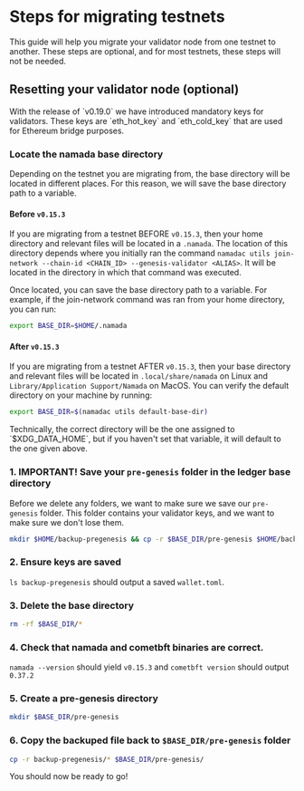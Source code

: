 
# Steps for migrating testnets

This guide will help you migrate your validator node from one testnet to another. These steps are optional, and for most testnets, these steps will not be needed.

## Resetting your validator node (optional)

<Callout type="info">
With the release of `v0.19.0` we have introduced mandatory keys for validators. These keys are `eth_hot_key` and `eth_cold_key` that are used for Ethereum bridge purposes.
</Callout>

### Locate the namada base directory

Depending on the testnet you are migrating from, the base directory will be located in different places.
For this reason, we will save the base directory path to a variable.

#### Before `v0.15.3`
If you are migrating from a testnet BEFORE `v0.15.3`, then your home directory and relevant files will be located in a `.namada`. The location of this directory depends where you initially ran the command `namadac utils join-network --chain-id <CHAIN_ID> --genesis-validator <ALIAS>`. It will be located in the directory in which that command was executed.

Once located, you can save the base directory path to a variable. For example, if the join-network command was ran from your home directory, you can run:
```bash copy
export BASE_DIR=$HOME/.namada
```

#### After `v0.15.3`
If you are migrating from a testnet AFTER `v0.15.3`, then your base directory and relevant files will be located in `.local/share/namada` on Linux and `Library/Application Support/Namada` on MacOS. You can verify the default directory on your machine by running:
```bash copy
export BASE_DIR=$(namadac utils default-base-dir)
```


<Callout type="info" emoji="🤓">
Technically, the correct directory will be the one assigned to `$XDG_DATA_HOME`, 
but if you haven't set that variable, it will default to the one given above.
</Callout>


### 1. IMPORTANT! Save your `pre-genesis` folder in the ledger base directory

Before we delete any folders, we want to make sure we save our `pre-genesis` folder. This folder contains your validator keys, and we want to make sure we don't lose them.

```bash copy
mkdir $HOME/backup-pregenesis && cp -r $BASE_DIR/pre-genesis $HOME/backup-pregenesis/
```

### 2. **Ensure keys are saved**

`ls backup-pregenesis` should output a saved `wallet.toml`.

### 3. Delete the base directory

```bash copy
rm -rf $BASE_DIR/*
```

### 4. Check that namada and cometbft binaries are correct. 

`namada --version` should yield `v0.15.3` and `cometbft version` should output `0.37.2`



### 5. Create a pre-genesis directory

```bash copy
mkdir $BASE_DIR/pre-genesis
```

### 6. Copy the backuped file back to `$BASE_DIR/pre-genesis` folder
```bash copy
cp -r backup-pregenesis/* $BASE_DIR/pre-genesis/
```

You should now be ready to go!